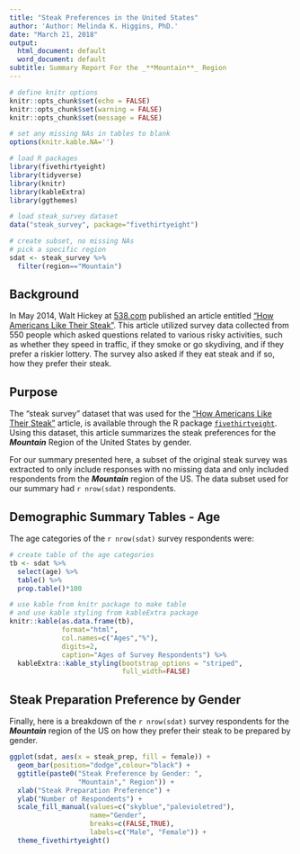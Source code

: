 ```yaml
---
title: "Steak Preferences in the United States"
author: 'Author: Melinda K. Higgins, PhD.'
date: "March 21, 2018"
output:
  html_document: default
  word_document: default
subtitle: Summary Report For the _**Mountain**_ Region
---
```


```r
# define knitr options
knitr::opts_chunk$set(echo = FALSE)
knitr::opts_chunk$set(warning = FALSE)
knitr::opts_chunk$set(message = FALSE)

# set any missing NAs in tables to blank
options(knitr.kable.NA='')

# load R packages
library(fivethirtyeight)
library(tidyverse)
library(knitr)
library(kableExtra)
library(ggthemes)

# load steak_survey dataset
data("steak_survey", package="fivethirtyeight")

# create subset, no missing NAs
# pick a specific region
sdat <- steak_survey %>%
  filter(region=="Mountain")

```

## Background

In May 2014, Walt Hickey at [538.com](http://fivethirtyeight.com/) published an article entitled ["How Americans Like Their Steak"](https://fivethirtyeight.com/features/how-americans-like-their-steak/). This article utilized survey data collected from 550 people which asked questions related to various risky activities, such as whether they speed in traffic, if they smoke or go skydiving, and if they prefer a riskier lottery. The survey also asked if they eat steak and if so, how they prefer their steak.

## Purpose

The "steak survey" dataset that was used for the ["How Americans Like Their Steak"](https://fivethirtyeight.com/features/how-americans-like-their-steak/) article, is available through the R package [`fivethirtyeight`](https://cran.r-project.org/web/packages/fivethirtyeight/index.html). Using this dataset, this article summarizes the steak preferences for the _**Mountain**_ Region of the United States by gender. 

For our summary presented here, a subset of the original steak survey was extracted to only include responses with no missing data and only included respondents from the _**Mountain**_ region of the US. The data subset used for our summary had `r nrow(sdat)` respondents.

## Demographic Summary Tables - Age

The age categories of the `r nrow(sdat)` survey respondents were:

```r
# create table of the age categories
tb <- sdat %>% 
  select(age) %>%
  table() %>%
  prop.table()*100

# use kable from knitr package to make table
# and use kable styling from kableExtra package
knitr::kable(as.data.frame(tb),
             format="html",
             col.names=c("Ages","%"),
             digits=2,
             caption="Ages of Survey Respondents") %>%
  kableExtra::kable_styling(bootstrap_options = "striped",
                            full_width=FALSE)
```

## Steak Preparation Preference by Gender

Finally, here is a breakdown of the `r nrow(sdat)` survey respondents for the _**Mountain**_ region of the US on how they prefer their steak to be prepared by gender.

```r
ggplot(sdat, aes(x = steak_prep, fill = female)) + 
  geom_bar(position="dodge",colour="black") +
  ggtitle(paste0("Steak Preference by Gender: ",
                 "Mountain"," Region")) +
  xlab("Steak Preparation Preference") +
  ylab("Number of Respondents") +
  scale_fill_manual(values=c("skyblue","palevioletred"),
                    name="Gender",
                    breaks=c(FALSE,TRUE),
                    labels=c("Male", "Female")) +
  theme_fivethirtyeight() 
```
